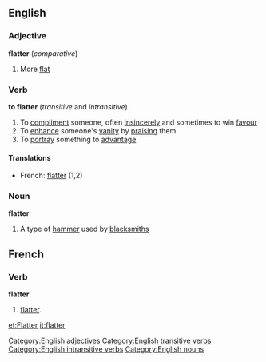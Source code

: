 ==English==
===Adjective===
'''flatter'''  (''comparative'')
#More [[flat]]
===Verb===
'''to flatter'''  (''transitive'' and ''intransitive'')
#To [[compliment]] someone, often [[insincerely]] and sometimes to win [[favour]]
#To [[enhance]] someone's [[vanity]] by [[praising]] them
#To [[portray]] something to [[advantage]]
====Translations====
*French: [[flatter]] (1,2)

===Noun===
'''flatter'''
#A type of [[hammer]] used by [[blacksmith]]s
[[Category:English adjectives]]
[[Category:English transitive verbs]]
[[Category:English intransitive verbs]]
[[Category:English nouns]]

==French==
===Verb===
'''flatter'''
#[[flatter]].

[[et:Flatter]]
[[it:flatter]]